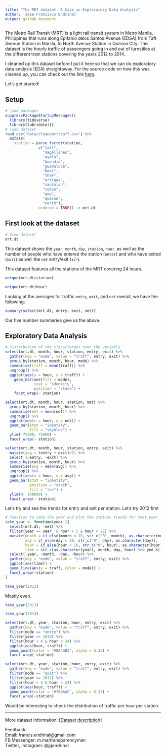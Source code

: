 ```yaml
---
title: "The MRT dataset: A Case in Exploratory Data Analysis"
author: 'Jose Francisco Endrinal'
output: github_document
---
```


The Metro Rail Transit (MRT) is a light rail transit system in Metro Manila, Philippines that runs along Epifanio delos Santos Avenue (EDSA) from Taft Avenue Station in Manila, to North Avenue Station in Quezon City. This dataset is the hourly traffic of passengers going in and out of turnstiles at the different train stations covering the years 2012 to 2014.  

I cleaned up this dataset before I put it here so that we can do exploratory data analysis (EDA) straightaway. For the source code on how this was cleaned up, you can check out the link [here]().  

Let's get started!  

## Setup

```r
# Load packages
suppressPackageStartupMessages({
  library(tidyverse)
  library(lubridate)})
# Load dataset
read_csv("data/clean/mrttraff.csv") %>% 
  mutate(
    station = parse_factor(station, 
               c("taft", 
                 "magallanes", 
                 "ayala", 
                 "buendia", 
                 "guadalupe", 
                 "boni", 
                 "shaw", 
                 "ortigas", 
                 "santolan", 
                 "cubao", 
                 "gma", 
                 "quezon", 
                 "north"), 
               ordered = TRUE)) -> mrt.dt
```

## First look at the dataset

```r
# View dataset
mrt.dt
```

This dataset shows the `year`, `month`, `day`, `station`, `hour`, as well as the number of people who have entered the station (`enter`) and who have exited (`exit`) as well the `net` entry/exit (+/-).  

This dataset features all the stations of the MRT covering 24 hours.  

```r
unique(mrt.dt$station)
```

```r
unique(mrt.dt$hour)
```

Looking at the averages for traffic `entry`, `exit`, and `net` overall, we have the following:

```r
summary(select(mrt.dt, entry, exit, net))
```

Our five number summaries give us the above.  

## Exploratory Data Analysis

```r
# Distribution of the class/target over the variable
select(mrt.dt, month, hour, station, entry, exit) %>% 
  gather(key = "mode", value = "traff", entry, exit) %>% 
  group_by(station, month, hour, mode) %>% 
  summarise(traff = mean(traff)) %>% 
  ungroup() %>% 
  ggplot(aes(x = hour, y = traff)) + 
    geom_bar(aes(fill = mode), 
             stat = "identity", 
             position = "stack") + 
    facet_wrap(~ station)
```

```r
select(mrt.dt, month, hour, station, net) %>% 
  group_by(station, month, hour) %>% 
  summarise(net = mean(net)) %>% 
  ungroup() %>% 
  ggplot(aes(x = hour, y = net)) + 
  geom_bar(stat = "identity", 
           fill = "skyblue") + 
  ylim(-75000, 75000) + 
  facet_wrap(~ station)
```

```r
select(mrt.dt, month, hour, station, entry, exit) %>% 
  mutate(avg = (entry + exit)/2) %>% 
  select (-entry, -exit) %>% 
  group_by(station, month, hour) %>% 
  summarise(avg = mean(avg)) %>% 
  ungroup() %>% 
  ggplot(aes(x = hour, y = avg)) + 
  geom_bar(stat = "identity", 
           position = "stack", 
           fill = "tan") + 
  ylim(0, 150000) + 
  facet_wrap(~ station)
```

Let's try and see the trends for entry and exit per station. Let's try 2012 first

```r
# Function to take the year and plot the station trends for that year
take_year <- function(year_){
  select(mrt.dt, -net) %>% 
  filter(year == year_ & hour > 5 & hour < 22) %>% 
  mutate(month = if_else(month < 10, str_c("0", month), as.character(month)), 
         day = if_else(day < 10, str_c("0", day), as.character(day)), 
         hour = if_else(hour < 10, str_c("0", hour), as.character(hour)), 
         time = str_c(as.character(year), month, day, hour) %>% ymd_h) %>% 
  select(-year, -month, -day, -hour) %>% 
  gather(key = "mode", value = "traff", entry, exit) %>% 
  ggplot(aes(time)) + 
  geom_line(aes(y = traff, color = mode)) + 
  facet_wrap(~station)
}
```


```r
take_year(2012)
```

Mostly even. 

```r
take_year(2013)
```

```r
take_year(2014)
```

```r
select(mrt.dt, year, station, hour, entry, exit) %>% 
  gather(key = "mode", value = "traff", entry, exit) %>% 
  filter(mode == "entry") %>% 
  filter(year == 2012) %>% 
  filter(hour > 4 & hour < 24) %>% 
  ggplot(aes(hour, traff)) + 
  geom_point(color = "#8A45B3", alpha = 0.25) + 
  facet_wrap(~station)
```

```r
select(mrt.dt, year, station, hour, entry, exit) %>% 
  gather(key = "mode", value = "traff", entry, exit) %>% 
  filter(mode == "exit") %>% 
  filter(year == 2012) %>% 
  filter(hour > 4 & hour < 24) %>% 
  ggplot(aes(hour, traff)) + 
  geom_point(color = "#76BA4C", alpha = 0.25) + 
  facet_wrap(~station)
```

Would be interesting to check the distribution of traffic per hour per station.



***
More dataset information: [[Dataset description]](link to website)  

Feedback:  
Email: francis.endrinal@gmail.com  
FB Messenger: m.me/transparencyman  
Twitter, Instagram: @jgendrinal

